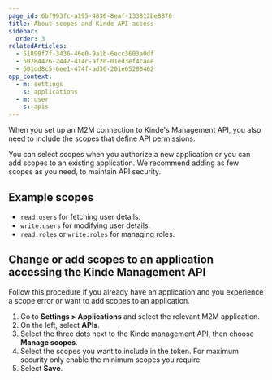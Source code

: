 ```yaml
---
page_id: 6bf993fc-a195-4836-8eaf-133812be8876
title: About scopes and Kinde API access
sidebar:
  order: 3
relatedArticles:
  - 51899f7f-3436-46e0-9a1b-6ecc3603a0df
  - 50284476-2442-414c-af20-01ed3ef4ca4e
  - 601dd8c5-6ee1-474f-ad36-201e65280462
app_context:
  - m: settings
    s: applications
  - m: user
    s: apis
---
```


When you set up an M2M connection to Kinde's Management API, you also need to include the scopes that define API permissions.

You can select scopes when you authorize a new application or you can add scopes to an existing application. We recommend adding as few scopes as you need, to maintain API security. 

## Example scopes

- `read:users` for fetching user details.
- `write:users` for modifying user details.
- `read:roles` or `write:roles` for managing roles.

## Change or add scopes to an application accessing the Kinde Management API

Follow this procedure if you already have an application and you experience a scope error or want to add scopes to an application.

1. Go to **Settings > Applications** and select the relevant M2M application.
2. On the left, select **APIs**.
3. Select the three dots next to the Kinde management API, then choose **Manage scopes**. 
4. Select the scopes you want to include in the token. For maximum security only enable the minimum scopes you require. 
5. Select **Save**.
